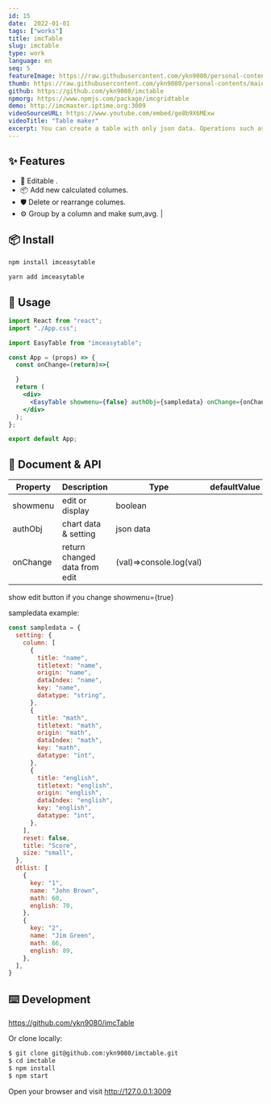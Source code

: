 ```yaml
---
id: 15
date:  2022-01-01
tags: ["works"]
title: imcTable
slug: imctable
type: work
language: en
seq: 5
featureImage: https://raw.githubusercontent.com/ykn9080/personal-contents/main/images/work/imctable_edit.png
thumb: https://raw.githubusercontent.com/ykn9080/personal-contents/main/images/work/imctable_edit.png
github: https://github.com/ykn9080/imctable
npmorg: https://www.npmjs.com/package/imcgridtable
demo: http://imcmaster.iptime.org:3009
videoSourceURL: https://www.youtube.com/embed/ge8b9X6MExw
videoTitle: "Table maker"
excerpt: You can create a table with only json data. Operations such as adding columns, changing column titles and order are possible. You can add sum, avg, count, etc. by groupby the input data.
---
```


## ✨ Features

- 🌈 Editable .
- 📦 Add new calculated columes.
- 🛡 Delete or rearrange columes.
- ⚙️ Group by a column and make sum,avg.
  |

## 📦 Install

```bash
npm install imceasytable
```

```bash
yarn add imceasytable
```

## 🔨 Usage

```jsx
import React from "react";
import "./App.css";

import EasyTable from "imceasytable";

const App = (props) => {
  const onChange=(return)=>{

  }
  return (
    <div>
      <EasyTable showmenu={false} authObj={sampledata} onChange={onChange}/>
    </div>
  );
};

export default App;
```

## 📜 Document & API

| Property | Description                   | Type                    | defaultValue |
| -------- | ----------------------------- | ----------------------- | ------------ |
| showmenu | edit or display               | boolean                 |              |
| authObj  | chart data & setting          | json data               |              |
| onChange | return changed data from edit | (val)=>console.log(val) |              |

show edit button if you change showmenu={true}

sampledata example:

```jsx
const sampledata = {
  setting: {
    column: [
      {
        title: "name",
        titletext: "name",
        origin: "name",
        dataIndex: "name",
        key: "name",
        datatype: "string",
      },
      {
        title: "math",
        titletext: "math",
        origin: "math",
        dataIndex: "math",
        key: "math",
        datatype: "int",
      },
      {
        title: "english",
        titletext: "english",
        origin: "english",
        dataIndex: "english",
        key: "english",
        datatype: "int",
      },
    ],
    reset: false,
    title: "Score",
    size: "small",
  },
  dtlist: [
    {
      key: "1",
      name: "John Brown",
      math: 60,
      english: 70,
    },
    {
      key: "2",
      name: "Jim Green",
      math: 66,
      english: 89,
    },
  ],
}
```

## ⌨️ Development

https://github.com/ykn9080/imcTable

Or clone locally:

```bash
$ git clone git@github.com:ykn9080/imctable.git
$ cd imctable
$ npm install
$ npm start
```

Open your browser and visit http://127.0.0.1:3009
